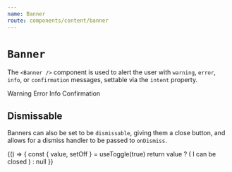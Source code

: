 ```yaml
---
name: Banner
route: components/content/banner
---
```



# `Banner`

<ComponentDetail of="Banner" />

The `<Banner />` component is used to alert the user with `warning`, `error`, `info`, or `confirmation` messages, settable via the `intent` property.

<Playground>
  <Box bg="white" p="medium">
    <Banner intent="warning">Warning</Banner>
    <Banner intent="error">Error</Banner>
    <Banner intent="info">Info</Banner>
    <Banner intent="confirmation">Confirmation</Banner>
  </Box>
</Playground>

## Dismissable

Banners can also be set to be `dismissable`, giving them a close button, and allows for a dismiss handler to be passed to `onDismiss`.

<Playground>
  {() => {
    const { value, setOff } = useToggle(true)
    return value ? (
      <Banner intent="warning" onDismiss={setOff} dismissable>
        I can be closed
      </Banner>
    ) : null
  }}
</Playground>
